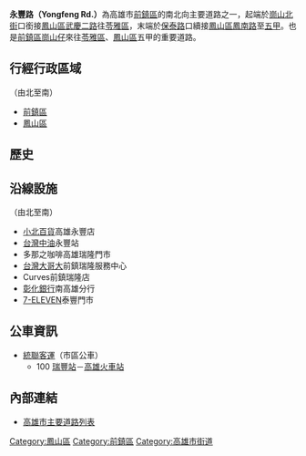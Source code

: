 {{multiple issues|
{{refimprove|time=2013-12-18}}
{{Notability Unreferenced|time=2013-10-20T08:09:25+00:00}}
}}
{{Infobox TwRoad2|
|bgcolorh= 
|colorh=
|code=
|name=永豐路
|enname=Yongfeng Rd.
|level=一般道路
|length=
|sec=
|lastext=
|line=4
|start=[[崗山街|崗山北街]]
|end=[[保泰路|保泰路]]
|junc=[[瑞隆路|瑞隆路]]
|img=
|cap=
|size=
|left=武慶二路
|right=鳳南路
|leftlink=武慶路
|leftdirection=N
|rightlink=鳳南路
|rightdirection=S
|SN=
|SNtype=
|SNNum=
|SN2=
|SN2type=
|SN2Num=
|SN3=
|SN3type=
|SN3Num=
}}
'''永豐路（Yongfeng Rd.）'''為高雄市[[前鎮區|前鎮區]]的南北向主要道路之一，起端於[[崗山街|崗山北街]]口銜接[[鳳山區|鳳山區]][[武慶路|武慶二路]]往[[苓雅區|苓雅區]]，末端於[[保泰路|保泰路]]口續接[[鳳山區|鳳山區]][[鳳南路|鳳南路]]至[[五甲|五甲]]。也是[[前鎮區|前鎮區]][[崗山仔|崗山仔]]來往[[苓雅區|苓雅區]]、[[鳳山區|鳳山區]]五甲的重要道路。

== 行經行政區域 ==
（由北至南）
* [[前鎮區|前鎮區]]
* [[鳳山區|鳳山區]]

== 歷史 ==
{{expand section}}

== 沿線設施 ==
（由北至南）
* [[小北百貨|小北百貨]]高雄永豐店
* [[台灣中油|台灣中油]]永豐站
* 多那之咖啡高雄瑞隆門市
* [[台灣大哥大|台灣大哥大]]前鎮瑞隆服務中心
* Curves前鎮瑞隆店
* [[彰化銀行|彰化銀行]]南高雄分行
* [[7-ELEVEN|7-ELEVEN]]泰豐門市

== 公車資訊 ==
* [[統聯客運|統聯客運]]（市區公車）
** 100 [[瑞豐站|瑞豐站]]－[[高雄火車站|高雄火車站]]

== 內部連結 ==
* [[高雄市主要道路列表|高雄市主要道路列表]]

{{高雄市重要道路}}

[[Category:鳳山區|Category:鳳山區]]
[[Category:前鎮區|Category:前鎮區]]
[[Category:高雄市街道|Category:高雄市街道]]


{{TW-road-stub}}